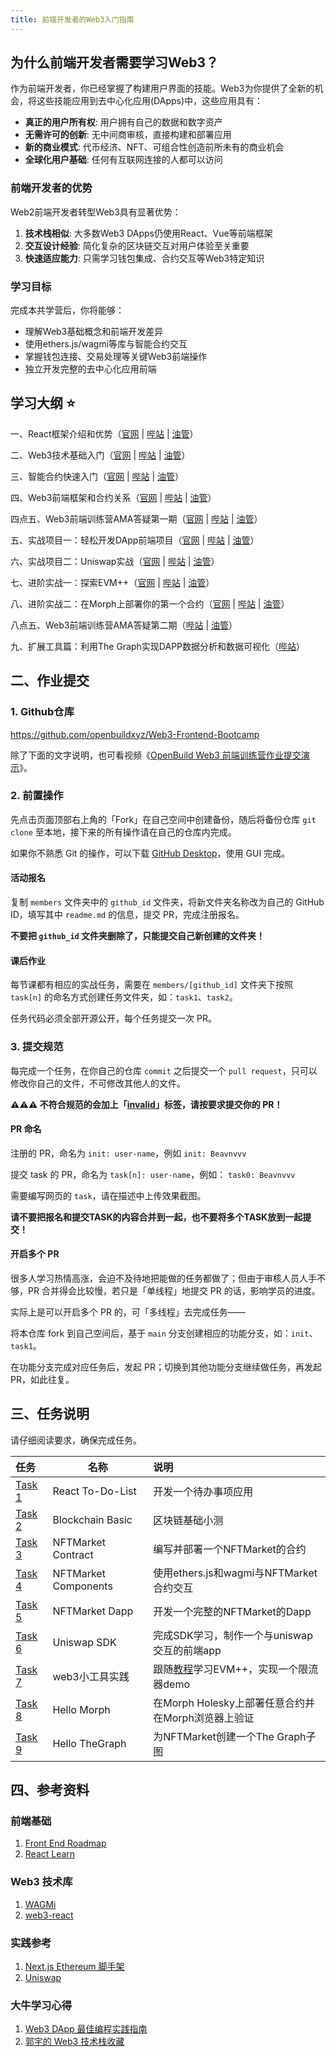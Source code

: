 ```yaml
---
title: 前端开发者的Web3入门指南
---
```


## 为什么前端开发者需要学习Web3？

作为前端开发者，你已经掌握了构建用户界面的技能。Web3为你提供了全新的机会，将这些技能应用到去中心化应用(DApps)中，这些应用具有：

- **真正的用户所有权**: 用户拥有自己的数据和数字资产
- **无需许可的创新**: 无中间商审核，直接构建和部署应用
- **新的商业模式**: 代币经济、NFT、可组合性创造前所未有的商业机会
- **全球化用户基础**: 任何有互联网连接的人都可以访问

### 前端开发者的优势

Web2前端开发者转型Web3具有显著优势：

1. **技术栈相似**: 大多数Web3 DApps仍使用React、Vue等前端框架
2. **交互设计经验**: 简化复杂的区块链交互对用户体验至关重要
3. **快速适应能力**: 只需学习钱包集成、合约交互等Web3特定知识

### 学习目标

完成本共学营后，你将能够：
- 理解Web3基础概念和前端开发差异
- 使用ethers.js/wagmi等库与智能合约交互
- 掌握钱包连接、交易处理等关键Web3前端操作
- 独立开发完整的去中心化应用前端

## 学习大纲 ⭐

一、React框架介绍和优势（[官网](https://openbuild.xyz/learn/challenges/2036589711/1716360050) | [哔站](https://www.bilibili.com/video/BV1FfTXefEot) | [油管](https://www.youtube.com/watch?v=Ai0eTfBvEzw)）

二、Web3技术基础入门（[官网](https://openbuild.xyz/learn/challenges/2036589711/1716360063) | [哔站](https://www.bilibili.com/video/BV1ZPT9esE2c) | [油管](https://www.youtube.com/watch?v=z3s_iWIo0l0)）

三、智能合约快速入门（[官网](https://openbuild.xyz/learn/challenges/2036589711/1716360080) | [哔站](https://www.bilibili.com/video/BV1mS411P7Hm) | [油管](https://www.youtube.com/watch?v=QGwPKges43s)）

四、Web3前端框架和合约关系（[官网](https://openbuild.xyz/learn/challenges/2036589711/1716360093) | [哔站](https://www.bilibili.com/video/BV1pM4m1S74X) | [油管](https://www.youtube.com/watch?v=Qrf-J6QUVtE)）

四点五、Web3前端训练营AMA答疑第一期（[官网](https://openbuild.xyz/learn/challenges/2036589711/1718779928) | [哔站](https://www.bilibili.com/video/BV1cE421N7yM) | [油管](https://www.youtube.com/watch?v=OFkKhAedcpg)）

五、实战项目一：轻松开发DApp前端项目（[官网](https://openbuild.xyz/learn/challenges/2036589711/1716360106) | [哔站](https://www.bilibili.com/video/BV1nz421z7u2) | [油管](https://www.youtube.com/watch?v=gjerUfj_IsI)）

六、实战项目二：Uniswap实战（[官网](https://openbuild.xyz/learn/challenges/2036589711/1716360121) | [哔站](https://www.bilibili.com/video/BV1kZ421M7Ke) | [油管](https://www.youtube.com/watch?v=TmCSyB7vPtw)）

七、进阶实战一：探索EVM++（[官网](https://openbuild.xyz/learn/challenges/2036589711/1718782513) | [哔站](https://www.bilibili.com/video/BV16w4m1e7DF) | [油管](https://www.youtube.com/watch?v=KGsalPnWEU0)）

八、进阶实战二：在Morph上部署你的第一个合约（[官网](https://openbuild.xyz/learn/challenges/2036589711/1719368568) | [哔站](https://www.bilibili.com/video/BV1vi421e7T5) | [油管](https://www.youtube.com/watch?v=HBD2EgKD0Zg)）

八点五、Web3前端训练营AMA答疑第二期（[哔站](https://www.bilibili.com/video/BV1xf421q7or) | [油管](https://www.youtube.com/watch?v=slA_mKWZfSQ)）

九、扩展工具篇：利用The Graph实现DAPP数据分析和数据可视化（[哔站](https://www.bilibili.com/video/BV1qS421R7bW)）

## 二、作业提交

### 1. Github仓库

https://github.com/openbuildxyz/Web3-Frontend-Bootcamp

除了下面的文字说明，也可看视频《[OpenBuild Web3 前端训练营作业提交演示](https://www.bilibili.com/video/BV11gVxeuE7Y)》。

### 2. 前置操作

先点击页面顶部右上角的「Fork」在自己空间中创建备份，随后将备份仓库 `git clone` 至本地，接下来的所有操作请在自己的仓库内完成。

如果你不熟悉 Git 的操作，可以下载 [GitHub Desktop](https://desktop.github.com/)，使用 GUI 完成。

#### 活动报名

复制 `members` 文件夹中的 `github_id` 文件夹，将新文件夹名称改为自己的 GitHub ID，填写其中 `readme.md` 的信息，提交 PR，完成注册报名。

**不要把 `github_id` 文件夹删除了，只能提交自己新创建的文件夹！**

#### 课后作业

每节课都有相应的实战任务，需要在 `members/[github_id]` 文件夹下按照 `task[n]` 的命名方式创建任务文件夹，如：`task1`、`task2`。

任务代码必须全部开源公开，每个任务提交一次 PR。

### 3. 提交规范

每完成一个任务，在你自己的仓库 `commit` 之后提交一个 `pull request`，只可以修改你自己的文件，不可修改其他人的文件。

**⚠️⚠️⚠️ 不符合规范的会加上「[invalid](https://github.com/openbuildxyz/Web3-Frontend-Bootcamp/pulls?q=is%3Aopen+is%3Apr+label%3Ainvalid)」标签，请按要求提交你的 PR！**

#### PR 命名

注册的 PR，命名为 `init: user-name`，例如 `init: Beavnvvv`

提交 task 的 PR，命名为 `task[n]: user-name`，例如： `task0: Beavnvvv`

需要编写网页的 `task`，请在描述中上传效果截图。

**请不要把报名和提交TASK的内容合并到一起，也不要将多个TASK放到一起提交！**

#### 开启多个 PR

很多人学习热情高涨，会迫不及待地把能做的任务都做了；但由于审核人员人手不够，PR 合并得会比较慢，若只是「单线程」地提交 PR 的话，影响学员的进度。

实际上是可以开启多个 PR 的，可「多线程」去完成任务——

将本仓库 fork 到自己空间后，基于 `main` 分支创建相应的功能分支，如：`init`、`task1`。

在功能分支完成对应任务后，发起 PR；切换到其他功能分支继续做任务，再发起 PR，如此往复。

## 三、任务说明

请仔细阅读要求，确保完成任务。

| 任务                                         | 名称         | 说明                     |
|:-------------------------------------------|------------|:-----------------------|
| [Task 1](https://github.com/openbuildxyz/Web3-Frontend-Bootcamp/blob/main/task/01_React_To-Do-List.md)            | React To-Do-List | 开发一个待办事项应用            |
| [Task 2](https://github.com/openbuildxyz/Web3-Frontend-Bootcamp/blob/main/task/02_Blockchain_Basic.md)            | Blockchain Basic | 区块链基础小测 |
| [Task 3](https://github.com/openbuildxyz/Web3-Frontend-Bootcamp/blob/main/task/03_NFTMarket_Contract.md)              | NFTMarket Contract | 编写并部署一个NFTMarket的合约      |
| [Task 4](https://github.com/openbuildxyz/Web3-Frontend-Bootcamp/blob/main/task/04_NFTMarket_Component.md)             | NFTMarket Components | 使用ethers.js和wagmi与NFTMarket合约交互         |
| [Task 5](https://github.com/openbuildxyz/Web3-Frontend-Bootcamp/blob/main/task/05_NFTMarket_Dapp.md)             | NFTMarket Dapp  | 开发一个完整的NFTMarket的Dapp         |
| [Task 6](https://github.com/openbuildxyz/Web3-Frontend-Bootcamp/blob/main/task/06_Uniswap_SDK.md)          | Uniswap SDK | 完成SDK学习，制作一个与uniswap交互的前端app    |
| [Task 7](https://github.com/openbuildxyz/Web3-Frontend-Bootcamp/blob/main/task/07_EVM++_Demo.md)          | web3小工具实践 | 跟随[教程](https://fanatical-krypton-122.notion.site/OpenBuild-Frontend-Bootcamp-5e62657ab5774786b1901bfd862e8e9a?pvs=4)学习EVM++，实现一个限流器demo   |
| [Task 8](https://github.com/openbuildxyz/Web3-Frontend-Bootcamp/blob/main/task/08_Hello_Morph.md)          | Hello Morph |  在Morph Holesky上部署任意合约并在Morph浏览器上验证   |
| [Task 9](https://github.com/openbuildxyz/Web3-Frontend-Bootcamp/blob/main/task/09_Hello_TheGraph.md)          | Hello TheGraph |  为NFTMarket创建一个The Graph子图   |

## 四、参考资料

### 前端基础

1. [Front End Roadmap](https://roadmap.sh/frontend)
2. [React Learn](https://react.dev/learn)

### Web3 技术库

1. [WAGMi](https:///wagmi-xyz.vercel.app/)
2. [web3-react](https://github.com/Uniswap/web3-react)

### 实践参考

1. [Next.js Ethereum 脚手架](https://github.com/ChangoMan/nextjs-ethereum-starter)
2. [Uniswap](https://github.com/Uniswap/interface)

### 大牛学习心得

1. [Web3 DApp 最佳编程实践指南](https://guoyu.mirror.xyz/RD-xkpoxasAU7x5MIJmiCX4gll3Cs0pAd5iM258S1Ek)
2. [郭宇的 Web3 技术栈收藏](https://github.com/stars/guo-yu/lists/dapp-best-practice-stack)